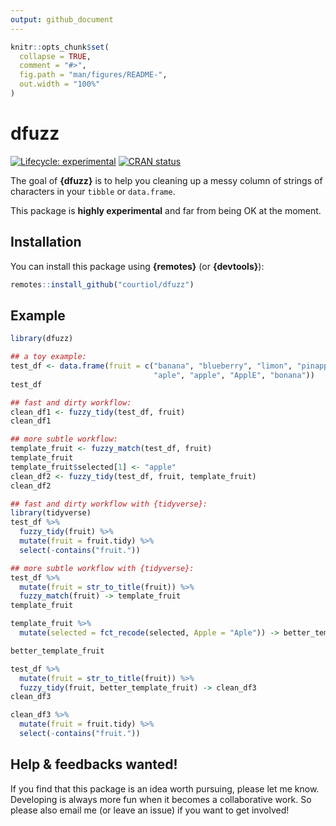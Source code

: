 ```yaml
---
output: github_document
---
```


<!-- README.md is generated from README.Rmd. Please edit that file -->

```r
knitr::opts_chunk$set(
  collapse = TRUE,
  comment = "#>",
  fig.path = "man/figures/README-",
  out.width = "100%"
)
```

# dfuzz

<!-- badges: start -->
[![Lifecycle: experimental](https://img.shields.io/badge/lifecycle-experimental-orange.svg)](https://www.tidyverse.org/lifecycle/#experimental)
[![CRAN status](https://www.r-pkg.org/badges/version/dfuzz)](https://CRAN.R-project.org/package=dfuzz)
<!-- badges: end -->

The goal of __{dfuzz}__ is to help you cleaning up a messy column of strings
of characters in your `tibble` or `data.frame`.

This package is __highly experimental__ and far from being OK at the moment.

## Installation

You can install this package using __{remotes}__ (or __{devtools}__):

```r
remotes::install_github("courtiol/dfuzz")
```

## Example

```r
library(dfuzz)

## a toy example:
test_df <- data.frame(fruit = c("banana", "blueberry", "limon", "pinapple",
                                "aple", "apple", "ApplE", "bonana"))
test_df

## fast and dirty workflow:
clean_df1 <- fuzzy_tidy(test_df, fruit)
clean_df1

## more subtle workflow:
template_fruit <- fuzzy_match(test_df, fruit)
template_fruit
template_fruit$selected[1] <- "apple"
clean_df2 <- fuzzy_tidy(test_df, fruit, template_fruit)
clean_df2

## fast and dirty workflow with {tidyverse}:
library(tidyverse)
test_df %>%
  fuzzy_tidy(fruit) %>%
  mutate(fruit = fruit.tidy) %>%
  select(-contains("fruit."))

## more subtle workflow with {tidyverse}:
test_df %>%
  mutate(fruit = str_to_title(fruit)) %>%
  fuzzy_match(fruit) -> template_fruit
template_fruit

template_fruit %>%
  mutate(selected = fct_recode(selected, Apple = "Aple")) -> better_template_fruit

better_template_fruit

test_df %>%
  mutate(fruit = str_to_title(fruit)) %>%
  fuzzy_tidy(fruit, better_template_fruit) -> clean_df3
clean_df3

clean_df3 %>%
  mutate(fruit = fruit.tidy) %>%
  select(-contains("fruit."))
```

## Help \& feedbacks wanted!

If you find that this package is an idea worth pursuing, please let me know.
Developing is always more fun when it becomes a collaborative work.
So please also email me (or leave an issue) if you want to get involved!
